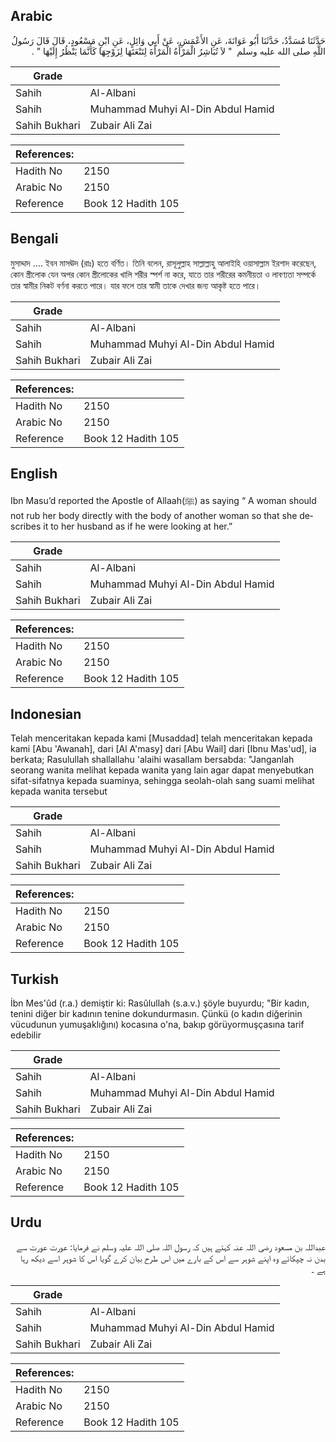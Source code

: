 ## Arabic


<div dir="rtl" lang="ar" style={{fontSize:'larger',backgroundColor:'#f8f9fa',padding:20}}>
حَدَّثَنَا مُسَدَّدٌ، حَدَّثَنَا أَبُو عَوَانَةَ، عَنِ الأَعْمَشِ، عَنْ أَبِي وَائِلٍ، عَنِ ابْنِ مَسْعُودٍ، قَالَ قَالَ رَسُولُ اللَّهِ صلى الله عليه وسلم ‏ "‏ لاَ تُبَاشِرُ الْمَرْأَةُ الْمَرْأَةَ لِتَنْعَتَهَا لِزَوْجِهَا كَأَنَّمَا يَنْظُرُ إِلَيْهَا ‏"‏ ‏.‏
</div>
<div style={{backgroundColor:'#f8f9fa',padding:20, marginBottom: 10}}><table> <thead> <tr> <th>Grade</th> <th></th> </tr> </thead> <tbody> <tr><td>Sahih</td><td>Al-Albani</td></tr><tr><td>Sahih</td><td>Muhammad Muhyi Al-Din Abdul Hamid</td></tr><tr><td>Sahih Bukhari</td><td>Zubair Ali Zai</td></tr></tbody></table><table> <thead> <tr> <th>References:</th> <th></th> </tr> </thead> <tbody><tr><td>Hadith No</td><td>2150</td></tr><tr><td>Arabic No</td><td>2150</td></tr><tr><td>Reference</td><td>Book 12 Hadith 105</td></tr></tbody></table></div>

## Bengali


<div dir="ltr" lang="bn" style={{fontSize:'larger',backgroundColor:'#f8f9fa',padding:20}}>
মুসাদ্দাদ .... ইবন মাসঊদ (রাঃ) হতে বর্ণিত। তিনি বলেন, রাসূলুল্লাহ সাল্লাল্লাহু আলাইহি ওয়াসাল্লাম ইরশাদ করেছেন, কোন স্ত্রীলোক যেন অপর কোন স্ত্রীলোকের খালি শরীর স্পর্শ না করে, যাতে তার শরীরের কমনীয়তা ও লাবণ্যতা সম্পর্কে তার স্বামীর নিকট বর্ণনা করতে পারে। যার ফলে তার স্বামী তাকে দেখার জন্য আকৃষ্ট হতে পারে।
</div>
<div style={{backgroundColor:'#f8f9fa',padding:20, marginBottom: 10}}><table> <thead> <tr> <th>Grade</th> <th></th> </tr> </thead> <tbody> <tr><td>Sahih</td><td>Al-Albani</td></tr><tr><td>Sahih</td><td>Muhammad Muhyi Al-Din Abdul Hamid</td></tr><tr><td>Sahih Bukhari</td><td>Zubair Ali Zai</td></tr></tbody></table><table> <thead> <tr> <th>References:</th> <th></th> </tr> </thead> <tbody><tr><td>Hadith No</td><td>2150</td></tr><tr><td>Arabic No</td><td>2150</td></tr><tr><td>Reference</td><td>Book 12 Hadith 105</td></tr></tbody></table></div>

## English


<div dir="ltr" lang="en" style={{fontSize:'larger',backgroundColor:'#f8f9fa',padding:20}}>
Ibn Masu’d reported the Apostle of Allaah(ﷺ) as saying “ A woman should not rub her body directly with the body of another woman so that she describes it to her husband as if he were looking at her.”
</div>
<div style={{backgroundColor:'#f8f9fa',padding:20, marginBottom: 10}}><table> <thead> <tr> <th>Grade</th> <th></th> </tr> </thead> <tbody> <tr><td>Sahih</td><td>Al-Albani</td></tr><tr><td>Sahih</td><td>Muhammad Muhyi Al-Din Abdul Hamid</td></tr><tr><td>Sahih Bukhari</td><td>Zubair Ali Zai</td></tr></tbody></table><table> <thead> <tr> <th>References:</th> <th></th> </tr> </thead> <tbody><tr><td>Hadith No</td><td>2150</td></tr><tr><td>Arabic No</td><td>2150</td></tr><tr><td>Reference</td><td>Book 12 Hadith 105</td></tr></tbody></table></div>

## Indonesian


<div dir="ltr" lang="id" style={{fontSize:'larger',backgroundColor:'#f8f9fa',padding:20}}>
Telah menceritakan kepada kami [Musaddad] telah menceritakan kepada kami [Abu 'Awanah], dari [Al A'masy] dari [Abu Wail] dari [Ibnu Mas'ud], ia berkata; Rasulullah shallallahu 'alaihi wasallam bersabda: "Janganlah seorang wanita melihat kepada wanita yang lain agar dapat menyebutkan sifat-sifatnya kepada suaminya, sehingga seolah-olah sang suami melihat kepada wanita tersebut
</div>
<div style={{backgroundColor:'#f8f9fa',padding:20, marginBottom: 10}}><table> <thead> <tr> <th>Grade</th> <th></th> </tr> </thead> <tbody> <tr><td>Sahih</td><td>Al-Albani</td></tr><tr><td>Sahih</td><td>Muhammad Muhyi Al-Din Abdul Hamid</td></tr><tr><td>Sahih Bukhari</td><td>Zubair Ali Zai</td></tr></tbody></table><table> <thead> <tr> <th>References:</th> <th></th> </tr> </thead> <tbody><tr><td>Hadith No</td><td>2150</td></tr><tr><td>Arabic No</td><td>2150</td></tr><tr><td>Reference</td><td>Book 12 Hadith 105</td></tr></tbody></table></div>

## Turkish


<div dir="ltr" lang="tr" style={{fontSize:'larger',backgroundColor:'#f8f9fa',padding:20}}>
İbn Mes'ûd (r.a.) demiştir ki: Rasûlullah (s.a.v.) şöyle buyurdu; "Bir kadın, tenini diğer bir kadının tenine dokundurmasın. Çünkü (o kadın diğerinin vücudunun yumuşaklığını) kocasına o'na, bakıp görüyormuşçasına tarif edebilir
</div>
<div style={{backgroundColor:'#f8f9fa',padding:20, marginBottom: 10}}><table> <thead> <tr> <th>Grade</th> <th></th> </tr> </thead> <tbody> <tr><td>Sahih</td><td>Al-Albani</td></tr><tr><td>Sahih</td><td>Muhammad Muhyi Al-Din Abdul Hamid</td></tr><tr><td>Sahih Bukhari</td><td>Zubair Ali Zai</td></tr></tbody></table><table> <thead> <tr> <th>References:</th> <th></th> </tr> </thead> <tbody><tr><td>Hadith No</td><td>2150</td></tr><tr><td>Arabic No</td><td>2150</td></tr><tr><td>Reference</td><td>Book 12 Hadith 105</td></tr></tbody></table></div>

## Urdu


<div dir="rtl" lang="ur" style={{fontSize:'larger',backgroundColor:'#f8f9fa',padding:20}}>
عبداللہ بن مسعود رضی اللہ عنہ کہتے ہیں کہ رسول اللہ صلی اللہ علیہ وسلم نے فرمایا: عورت عورت سے بدن نہ چپکائے وہ اپنے شوہر سے اس کے بارے میں اس طرح بیان کرے گویا اس کا شوہر اسے دیکھ رہا ہے ۔
</div>
<div style={{backgroundColor:'#f8f9fa',padding:20, marginBottom: 10}}><table> <thead> <tr> <th>Grade</th> <th></th> </tr> </thead> <tbody> <tr><td>Sahih</td><td>Al-Albani</td></tr><tr><td>Sahih</td><td>Muhammad Muhyi Al-Din Abdul Hamid</td></tr><tr><td>Sahih Bukhari</td><td>Zubair Ali Zai</td></tr></tbody></table><table> <thead> <tr> <th>References:</th> <th></th> </tr> </thead> <tbody><tr><td>Hadith No</td><td>2150</td></tr><tr><td>Arabic No</td><td>2150</td></tr><tr><td>Reference</td><td>Book 12 Hadith 105</td></tr></tbody></table></div>